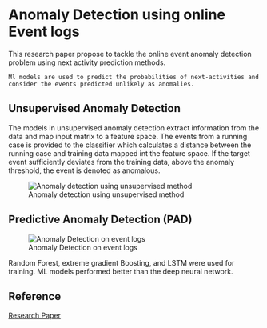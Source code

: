 
# Anomaly Detection using online Event logs

This research paper propose to tackle the online event anomaly detection problem using next activity prediction methods.

`Ml models are used to predict the probabilities of next-activities and consider the events predicted unlikely as anomalies.`


## Unsupervised Anomaly Detection
The models in unsupervised anomaly detection extract information from the data and map input matrix to a feature space. The events from a running case is provided to the classifier which calculates a distance between the running case and training data mapped int the feature space. If the target event sufficiently deviates from the training data, above the anomaly threshold, the event is denoted as anomalous.

![Anomaly detection using unsupervised method](/Images/event_log_unsupervised.png)


## Predictive Anomaly Detection (PAD)
![Anomaly Detection on event logs](/Images/event_log_ml.png)

Random Forest, extreme gradient Boosting, and LSTM were used for training.
ML models performed better than the deep neural network.


## Reference
[Research Paper](https://arxiv.org/pdf/2203.09619.pdf)
